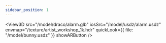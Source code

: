 ```yaml
---
sidebar_position: 1
---
```



<View3D
  src="/model/draco/alarm.glb"
  iosSrc="/model/usdz/alarm.usdz"
  envmap="/texture/artist_workshop_1k.hdr"
  quickLook={{ file: "/model/bunny.usdz" }}
  showARButton />
